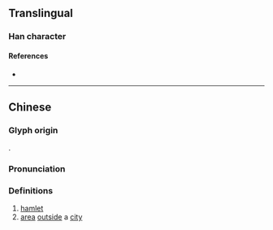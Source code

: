 {{character info}}
==Translingual==

===Han character===
{{Han char|rn=102|rad=田|as=12|sn=17|four=|canj=WYTG|ids=⿰田童}}

====References====
* {{Han ref|kx=0766.190|dkj=21942|dj=1176.270|hdz=42553.010|uh=7583|ud=30083}}

----

==Chinese==
{{zh-forms}}

===Glyph origin===
{{Han compound|田|童|c1=s|c2=p|t1=field|ls=psc}}.

===Pronunciation===
{{zh-pron
|m=tuǎn
|c=tyun2
|mc=y
|oc=
|ma=
|cat=n
}}

===Definitions===
{{zh-hanzi}}

# [[hamlet]]
# [[area]] [[outside]] a [[city]]